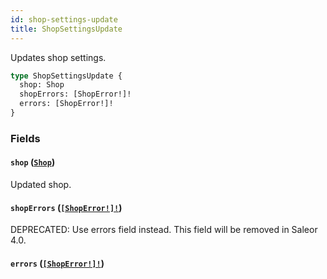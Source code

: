 ```yaml
---
id: shop-settings-update
title: ShopSettingsUpdate
---
```


Updates shop settings.

```graphql
type ShopSettingsUpdate {
  shop: Shop
  shopErrors: [ShopError!]!
  errors: [ShopError!]!
}
```

### Fields

#### `shop` ([`Shop`](../../../developer/api-reference/objects/shop))

Updated shop.

#### `shopErrors` ([`[ShopError!]!`](../../../developer/api-reference/objects/shop-error))

<span class="badge badge--warning">DEPRECATED: Use errors field instead. This field will be removed in Saleor 4.0.</span>

#### `errors` ([`[ShopError!]!`](../../../developer/api-reference/objects/shop-error))
